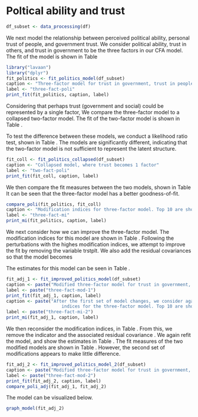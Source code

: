 # Poltical ability and trust
```r
df_subset <- data_processing(df)
```
We next model the relationship between perceived political ability, personal trust
of people, and government trust. We consider political ability, trust in others, and trust
in government to be the three factors in our CFA model. The fit of the model is shown in Table \ref{tab:three-fact-poli}
\begin{verbatim}
    # Trust in government
    gov_trust =~ trstprl + trstprt + trstplt  + trstep + trstun
    # Trust in people
    people_trust =~ ppltrst + pplfair + pplhlp 
    # Poltical ability
    poltical_able =~ psppipla + actrolga + psppsgva + cptppola
\end{verbatim}
```r
library("lavaan")
library("dplyr")
fit_politics <- fit_politics_model(df_subset)
caption <- "Three-factor model for trust in government, trust in people, and political ability"
label <- "three-fact-poli"
print_fit(fit_politics, caption, label)
```
Considering that perhaps trust (government and social) could be represented
by a single factor, We compare the three-factor model to a collapsed
two-factor model. The fit of the two-factor model is shown in Table \ref{tab:two-fact-poli}.
\begin{verbatim}
    # Trust 
    gov_trust =~ trstprl + trstprt + trstplt + trstep + trstun + ppltrst + pplfair + pplhlp 
    # Poltical ability
    poltical_able =~ psppipla + actrolga + psppsgva + cptppola
\end{verbatim}

To test the difference between these models, we conduct a likelihood ratio test, shown in Table \ref{tab:collapse-compare}. The models are significantly different, 
indicating that the two-factor model is not sufficient to represent the latent structure.
```r
fit_coll <- fit_politics_collapsed(df_subset)
caption <- "Collapsed model, where trust becomes 1 factor"
label <- "two-fact-poli"
print_fit(fit_coll, caption, label)
```

We then compare the fit measures between the two models, shown in Table \ref{tab:three-fact-compare}
It can be seen that the three-factor model has a better goodness-of-fit.
```r
compare_poli(fit_politics, fit_coll)
caption <- "Modification indices for three-factor model. Top 10 are shown."
label <- "three-fact-mi"
print_mi(fit_politics, caption, label)
```
We next consider how we can improve the three-factor model. The modification 
indices for this model are shown in Table \ref{tab:three-fact-mi}. 
Following the perturbations with the highes modification indices, 
we attempt to improve the fit by removing the variable trstplt. We also 
add the residual covariances 
\begin{itemize}
    \item \verb+trstep ~~ trstun+
    \item \verb+trstprl ~~ trstep+
    \item \verb+actrolga ~~ cptppola+
\end{itemize}
so that the model becomes
\begin{verbatim}
    # Trust in government
    gov_trust =~ trstprl + trstprt + trstep + trstun
    # Trust in people
    people_trust =~ ppltrst + pplfair + pplhlp 
    # Poltical ability
    poltical_able =~ psppipla + actrolga + psppsgva + cptppola
    # Add residual covariance
    trstep ~~ trstun
    trstprl ~~ trstep
    actrolga ~~ cptppola
\end{verbatim}

The estimates for this model can be seen in Table \ref{tab:three-fact-mod-1}.

```r
fit_adj_1 <- fit_improved_politics_model(df_subset)
caption <- paste("Modified three-factor model for trust in government, trust in people, and political ability. Residual covariances are added and trstplt is removed.")
label <- paste("three-fact-mod-1")
print_fit(fit_adj_1, caption, label)
caption <- paste("After the first set of model changes, we consider again the modification 
                     indices for the three-factor model. Top 10 are shown.")
label <- paste("three-fact-mi-2")
print_mi(fit_adj_1, caption, label)
```
We then reconsider the modification indices, in Table \ref{tab:three-fact-mi-2}.
From this, we remove the indicator \verb+actrolga+ and the associated residual
covariance \verb+actrolga ~~ cptppola+. We again refit the model, and show the estimates
in Table \ref{tab:three-fact-mod-2}. The fit measures of the two modified models are 
shown in Table \ref{tab:mod-three-fact-compare}. However, the second set of modifications
appears to make little difference.
```r
fit_adj_2 <- fit_improved_politics_model_2(df_subset)
caption <- paste("Modified three-factor model for trust in government, trust in people, and political ability. Variable actrolga is removed, as well as its associated covariance.")
label <- paste("three-fact-mod-2")
print_fit(fit_adj_2, caption, label)
compare_poli_adj(fit_adj_1, fit_adj_2)
```
The model can be visualized below.
```r
graph_model(fit_adj_2)
```
